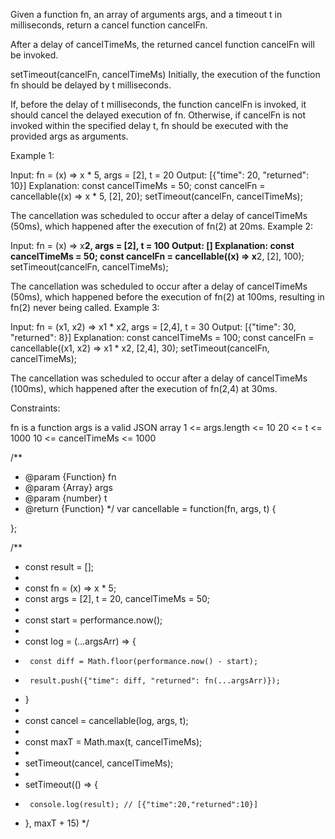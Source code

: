 Given a function fn, an array of arguments args, and a timeout t in milliseconds, return a cancel function cancelFn.

After a delay of cancelTimeMs, the returned cancel function cancelFn will be invoked.

setTimeout(cancelFn, cancelTimeMs)
Initially, the execution of the function fn should be delayed by t milliseconds.

If, before the delay of t milliseconds, the function cancelFn is invoked, it should cancel the delayed execution of fn. Otherwise, if cancelFn is not invoked within the specified delay t, fn should be executed with the provided args as arguments.

 

Example 1:

Input: fn = (x) => x * 5, args = [2], t = 20
Output: [{"time": 20, "returned": 10}]
Explanation: 
const cancelTimeMs = 50;
const cancelFn = cancellable((x) => x * 5, [2], 20);
setTimeout(cancelFn, cancelTimeMs);

The cancellation was scheduled to occur after a delay of cancelTimeMs (50ms), which happened after the execution of fn(2) at 20ms.
Example 2:

Input: fn = (x) => x**2, args = [2], t = 100
Output: []
Explanation: 
const cancelTimeMs = 50;
const cancelFn = cancellable((x) => x**2, [2], 100);
setTimeout(cancelFn, cancelTimeMs);

The cancellation was scheduled to occur after a delay of cancelTimeMs (50ms), which happened before the execution of fn(2) at 100ms, resulting in fn(2) never being called.
Example 3:

Input: fn = (x1, x2) => x1 * x2, args = [2,4], t = 30
Output: [{"time": 30, "returned": 8}]
Explanation: 
const cancelTimeMs = 100;
const cancelFn = cancellable((x1, x2) => x1 * x2, [2,4], 30);
setTimeout(cancelFn, cancelTimeMs);

The cancellation was scheduled to occur after a delay of cancelTimeMs (100ms), which happened after the execution of fn(2,4) at 30ms.
 

Constraints:

fn is a function
args is a valid JSON array
1 <= args.length <= 10
20 <= t <= 1000
10 <= cancelTimeMs <= 1000



/**
 * @param {Function} fn
 * @param {Array} args
 * @param {number} t
 * @return {Function}
 */
var cancellable = function(fn, args, t) {
    
};

/**
 *  const result = [];
 *
 *  const fn = (x) => x * 5;
 *  const args = [2], t = 20, cancelTimeMs = 50;
 *
 *  const start = performance.now();
 *
 *  const log = (...argsArr) => {
 *      const diff = Math.floor(performance.now() - start);
 *      result.push({"time": diff, "returned": fn(...argsArr)});
 *  }
 *       
 *  const cancel = cancellable(log, args, t);
 *
 *  const maxT = Math.max(t, cancelTimeMs);
 *           
 *  setTimeout(cancel, cancelTimeMs);
 *
 *  setTimeout(() => {
 *      console.log(result); // [{"time":20,"returned":10}]
 *  }, maxT + 15)
 */